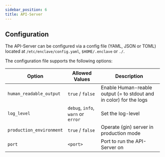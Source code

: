 ```yaml
---
sidebar_position: 6
title: API-Server
---
```


## Configuration

The API-Server can be configured via a config file (YAML, JSON or TOML) located
at `/etc/enclave/config.yaml`, `$HOME/.enclave` or `./`.

The configuration file supports the following options:

| Option                   | Allowed Values                     | Description                                                        |
| ------------------------ | ---------------------------------- | ------------------------------------------------------------------ |
| `human_readable_output`  | `true` / `false`                   | Enable Human-reable output (= to stdout and in color) for the logs |
| `log_level`              | `debug`, `info`, `warn` or `error` | Set the log-level                                                  |
| `production_environment` | `true` / `false`                   | Operate (gin) server in production mode                            |
| `port`                   | `<port>`                           | Port to run the API-Server on                                      |
